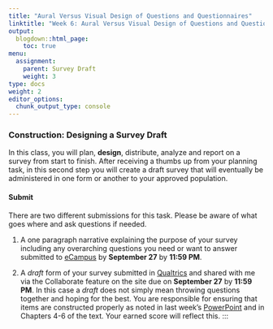 ```yaml
---
title: "Aural Versus Visual Design of Questions and Questionnaires"
linktitle: "Week 6: Aural Versus Visual Design of Questions and Questionnaires"
output:
  blogdown::html_page:
    toc: true
menu:
  assignment:
    parent: Survey Draft
    weight: 3
type: docs
weight: 2
editor_options: 
  chunk_output_type: console
---
```


### Construction: Designing a Survey Draft
In this class, you will plan, **design**, distribute, analyze and report on a survey from start to finish. After receiving a thumbs up from your planning task, in this second step you will create a draft survey that will eventually be administered in one form or another to your approved population.

#### Submit
There are two different submissions for this task. Please be aware of what goes where and ask questions if needed.

1. A one paragraph narrative explaining the purpose of your survey including any overarching questions you need or want to answer submitted to [eCampus](https://ecampus.wvu.edu/){target="_blank"} by **September 27** by **11:59 PM**.

2. A *draft* form of your survey submitted in [Qualtrics](https://wvu.qualtrics.com/){target="_blank"} and shared with me via the Collaborate feature on the site due on **September 27** by **11:59 PM**. In this case a *draft* does not simply mean throwing questions together and hoping for the best. You are responsible for ensuring that items are constructed properly as noted in last week's [PowerPoint](/lesson/04-lesson/#survey-design-1) and in Chapters 4-6 of the text. Your earned score will reflect this.
:::
